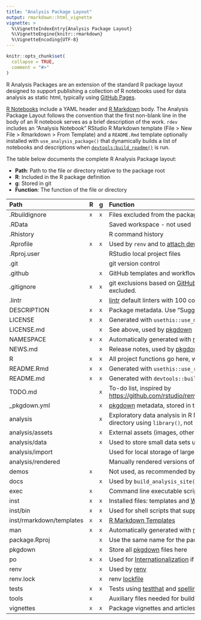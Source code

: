 ```yaml
---
title: "Analysis Package Layout"
output: rmarkdown::html_vignette
vignette: >
  %\VignetteIndexEntry{Analysis Package Layout}
  %\VignetteEngine{knitr::rmarkdown}
  %\VignetteEncoding{UTF-8}
---
```


```r
knitr::opts_chunk$set(
  collapse = TRUE,
  comment = "#>"
)
```

R Analysis Packages are an extension of the standard R package layout designed to support publishing a collection of R notebooks used for data analysis as static html, typically using [GitHub Pages](https://pages.github.com).

[R Notebooks](https://bookdown.org/yihui/rmarkdown/notebook.html) include a YAML header and [R Markdown](https://github.com/rstudio/rmarkdown) body. The Analysis Package Layout follows the convention that the first non-blank line in the body of an R notebook serves as a brief description of the work. `rdev` includes an "Analysis Notebook" RStudio R Markdown template (File > New File > Rmarkdown > From Template) and a `README.Rmd` template optionally installed with `use_analysis_package()` that dynamically builds a list of notebooks and descriptions when [`devtools:build_readme()`](https://devtools.r-lib.org/reference/build_rmd.html) is run.

The table below documents the complete R Analysis Package layout:

- **Path**: Path to the file or directory relative to the package root
- **R**: Included in the R package definition
- **g**: Stored in git
- **Function**: The function of the file or directory

Path                     | R | g | Function
:------------------------|:--|:--|:-----------------------------------------------------------------------------------------------------------------------------------------------------
.Rbuildignore            |`x`|`x`| Files excluded from the package, sorted using `sort_rbuildignore()`
.RData                   |   |   | Saved workspace - not used
.Rhistory                |   |   | R command history
.Rprofile                |`x`|`x`| Used by `renv` and to [attach development tools](https://r-pkgs.org/setup.html?#personal-startup-configuration)
.Rproj.user              |   |   | RStudio local project files
.git                     |   |   | git version control
.github                  |   |`x`| GitHub templates and workflows
.gitignore               |`x`|`x`| git exclusions based on [GitHub R](https://github.com/github/gitignore/blob/master/R.gitignore). Generated files outside of `docs` (used by GitHub Pages) are excluded.
.lintr                   |   |`x`| [lintr](https://lintr.r-lib.org/index.html) default linters with 100 columns: `linters: with_defaults(line_length_linter(100))`
DESCRIPTION              |`x`|`x`| Package metadata. Use "Suggests" for development tools, per [renv](https://rstudio.github.io/renv/articles/faq.html#how-should-i-handle-development-dependencies-)
LICENSE                  |`x`|`x`| Generated with `usethis::use_mit_license()`
LICENSE.md               |   |`x`| See above, used by [pkgdown](https://pkgdown.r-lib.org)
NAMESPACE                |`x`|`x`| Automatically generated with [roxygen2](https://roxygen2.r-lib.org)
NEWS.md                  |   |`x`| Release notes, used by [pkgdown](https://pkgdown.r-lib.org)
R                        |`x`|`x`| All project functions go here, with [roxygen2](https://roxygen2.r-lib.org) comments
README.Rmd               |`x`|`x`| Generated with `usethis::use_readme_md()` or rdev template
README.md                |`x`|`x`| Generated with `devtools::build_readme()`
TODO.md                  |   |`x`| To-do list, inspired by <https://github.com/rstudio/renv/blob/99737730ea69730b211770ba2bfa78301cf0e7b2/TODO.md>
_pkgdown.yml             |   |`x`| [pkgdown](https://pkgdown.r-lib.org) metadata, stored in the project root to make it more [discoverable](https://github.com/search?q=filename%3Apkgdown.yml+path%3A%2F&type=Code)
analysis                 |   |`x`| Exploratory data analysis in R Notebooks and R Presentations. Include functions from the R directory using `library()`, not `source()`.
analysis/assets          |   |`x`| External assets (images, other files) included in R Notebooks
analysis/data            |   |`x`| Used to store small data sets used for analysis and exported data as `csv` files
analysis/import          |   |   | Used for local storage of large data sets
analysis/rendered        |   |   | Manually rendered versions of `analysis/` files to be included in `docs/`, like [.Rpres files](https://stackoverflow.com/questions/27930127/render-r-presentation-from-the-command-line)
demos                    |`x`|   | Not used, as recommended by [R Packages](https://r-pkgs.org/misc.html)
docs                     |   |`x`| Used by `build_analysis_site()` to render the R Package and Notebooks for GitHub Pages
exec                     |`x`|   | Command line executable scripts - not used
inst                     |`x`|`x`| Installed files: templates and [WORDLIST](https://docs.ropensci.org/spelling/reference/wordlist.html)
inst/bin                 |`x`|`x`| Used for shell scripts that support development, like `setup-r`
inst/rmarkdown/templates |`x`|`x`| [R Markdown Templates](https://rstudio.github.io/rstudio-extensions/rmarkdown_templates.html)
man                      |`x`|`x`| Automatically generated with [roxygen2](https://roxygen2.r-lib.org)
package.Rproj            |   |`x`| Use the same name for the package, .Rproj, directory, and GitHub repository
pkgdown                  |   |`x`| Store all [pkgdown](https://pkgdown.r-lib.org) files here
po                       |`x`|`x`| Used for [Internationalization](https://cran.r-project.org/doc/manuals/r-devel/R-exts.html#Internationalization) if needed
renv                     |   |`x`| Used by [renv](https://rstudio.github.io/renv/)
renv.lock                |   |`x`| renv [lockfile](https://rstudio.github.io/renv/reference/lockfiles.html)
tests                    |`x`|`x`| Tests using [testthat](https://testthat.r-lib.org) and [spelling](https://docs.ropensci.org/spelling/)
tools                    |`x`|   | Auxiliary files needed for building packages - not used
vignettes                |`x`|`x`| Package vignettes and articles, written in R Markdown
